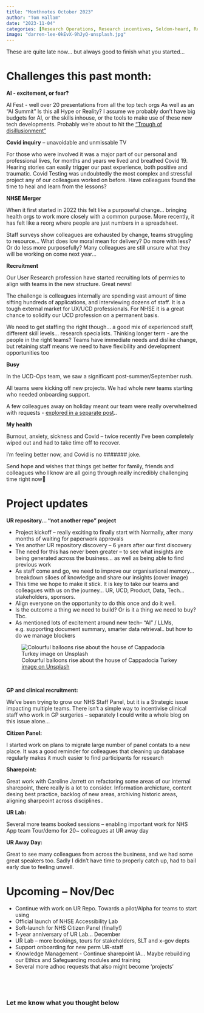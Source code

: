 ```yaml
---
title: "Monthnotes October 2023"
author: "Tom Hallam"
date: "2023-11-04"
categories: [Research Operations, Research incentives, Seldom-heard, Research Panels, User-Centred Design, Inclusivity, Culture Change, Community, Capability]
image: "darren-lee-0kEvX-9hJyQ-unsplash.jpg"
---
```



These are quite late now… but always good to finish what you started…
 
# Challenges this past month:

**AI - excitement, or fear?** 

AI Fest - well over 20 presentations from all the top tech orgs
As well as an “AI Summit” Is this all Hype or Reality? 
I assume we probably don’t have big budgets for AI, or the skills inhouse, or the tools to make use of these new tech developments. 
Probably we’re about to hit the [“Trough of disillusionment”](https://en.wikipedia.org/wiki/Gartner_hype_cycle#/media/File:Gartner_Hype_Cycle.svg){.external target="_blank"}


**Covid inquiry** – unavoidable and unmissable TV 

For those who were involved it was a major part of our personal and professional lives, for months and years we lived and breathed Covid 19. 
Hearing stories can easily trigger our past experience, both positive and traumatic. 
Covid Testing was undoubtedly the most complex and stressful project any of our colleagues worked on before. 
Have colleagues found the time to heal and learn from the lessons? 


**NHSE Merger**

When it first started in 2022 this felt like a purposeful change… bringing health orgs to work more closely with a common purpose. 
More recently, it has felt like a reorg where people are just numbers in a spreadsheet.

Staff surveys show colleagues are exhausted by change, teams struggling to resource… 
What does low moral mean for delivery? Do more with less? Or do less more purposefully?
Many colleagues are still unsure what they will be working on come next year...


**Recruitment**

Our User Research profession have started recruiting lots of permies to align with teams in the new structure. Great news! 

The challenge is colleagues internally are spending vast amount of time sifting hundreds of applications, and interviewing dozens of staff. 
It is a tough external market for UX/UCD professionals. For NHSE it is a great chance to solidify our UCD profession on a permanent basis.

We need to get staffing the right though... a good mix of experienced staff, different skill levels… research specialists. 
Thinking longer term - are the people in the right teams? Teams have immediate needs and dislike change, but retaining staff means we need to have flexibility and development opportunities too


**Busy**

In the UCD-Ops team, we saw a significant post-summer/September rush. 

All teams were kicking off new projects. We had whole new teams starting who needed onboarding support.

A few colleagues away on holiday meant our team were really overwhelmed with requests - [explored in a separate post](../2023-11-15/exploring-adhoc-request-ucd-ops).. 


**My health**

Burnout, anxiety, sickness and Covid – twice recently I’ve been completely wiped out and had to take time off to recover. 

I’m feeling better now, and Covid is no ####### joke. 

Send hope and wishes that things get better for family, friends and colleagues who I know are all going through really incredibly challenging time right now🙏



# Project updates

**UR repository… “not another repo” project**

* Project kickoff – really exciting to finally start with Normally, after many months of waiting for paperwork approvals
* Yes another UR repository discovery – 6 years after our first discovery
* The need for this has never been greater – to see what insights are being generated across the business… as well as being able to find previous work 
* As staff come and go, we need to improve our organisational memory… breakdown siloes of knowledge and share our insights (cover image)
* This time we hope to make it stick. It is key to take our teams and colleagues with us on the journey… UR, UCD, Product, Data, Tech… stakeholders, sponsors. 
* Align everyone on the opportunity to do this once and do it well.
* Is the outcome a thing we need to build? Or is it a thing we need to buy? Tbc.
* As mentioned lots of excitement around new tech– “AI” / LLMs, e.g. supporting document summary, smarter data retrieval.. but how to do we manage blockers



![Colourful balloons rise about the house of Cappadocia Turkey [image on Unsplash](https://unsplash.com/photos/thirteen-air-balloons-0kEvX-9hJyQ){.external fig-alt="Drawing balloons above Cappadocia" target="_blank"}](darren-lee-0kEvX-9hJyQ-unsplash.jpg){.external target="_blank"}


</br>

**GP and clinical recruitment:**

We’ve been trying to grow our NHS Staff Panel, but it is a Strategic issue impacting multiple teams. There isn’t a simple way to incentivise clinical staff who work in GP surgeries – separately I could write a whole blog on this issue alone…

**Citizen Panel:**

I started work on plans to migrate large number of panel contats to a new place. 
It was a good reminder for colleagues that cleaning up database regularly makes it much easier to find participants for research

**Sharepoint:**

Great work with Caroline Jarrett on refactoring some areas of our internal sharepoint, there really is a lot to consider. Information archicture, content desing best practice, backlog of new areas, archiving historic areas, aligning sharpeoint across disciplines..

**UR Lab:**

Several more teams booked sessions – enabling important work for NHS App team
Tour/demo for 20~ colleagues at UR away day

**UR Away Day:**

Great to see many colleagues from across the business, and we had some great speakers too. Sadly I didn't have time to properly catch up, had to bail early due to feeling unwell.


# Upcoming – Nov/Dec

* Continue with work on UR Repo. Towards a pilot/Alpha for teams to start using
* Official launch of NHSE Accessibility Lab
* Soft-launch for NHS Citizen Panel (finally!)
* 1-year anniversary of UR Lab… December
* UR Lab – more bookings, tours for stakeholders, SLT and x-gov depts
* Support onboarding for new perm UR-staff
* Knowledge Management - Continue sharepoint IA... Maybe rebuilding our Ethics and Safeguarding modules and training
* Several more adhoc requests that also might become ‘projects’


<br>
---

### Let me know what you thought below

<script src="https://giscus.app/client.js"
        data-repo="thomashallam/thomashallam.github.io"
        data-repo-id="R_kgDOIW_M2g"
        data-category="General"
        data-category-id="DIC_kwDOIW_M2s4CSpZr"
        data-mapping="url"
        data-strict="0"
        data-reactions-enabled="1"
        data-emit-metadata="0"
        data-input-position="top"
        data-theme="dark_protanopia"
        data-lang="en"
        data-loading="lazy"
        crossorigin="anonymous"
        async>
</script>